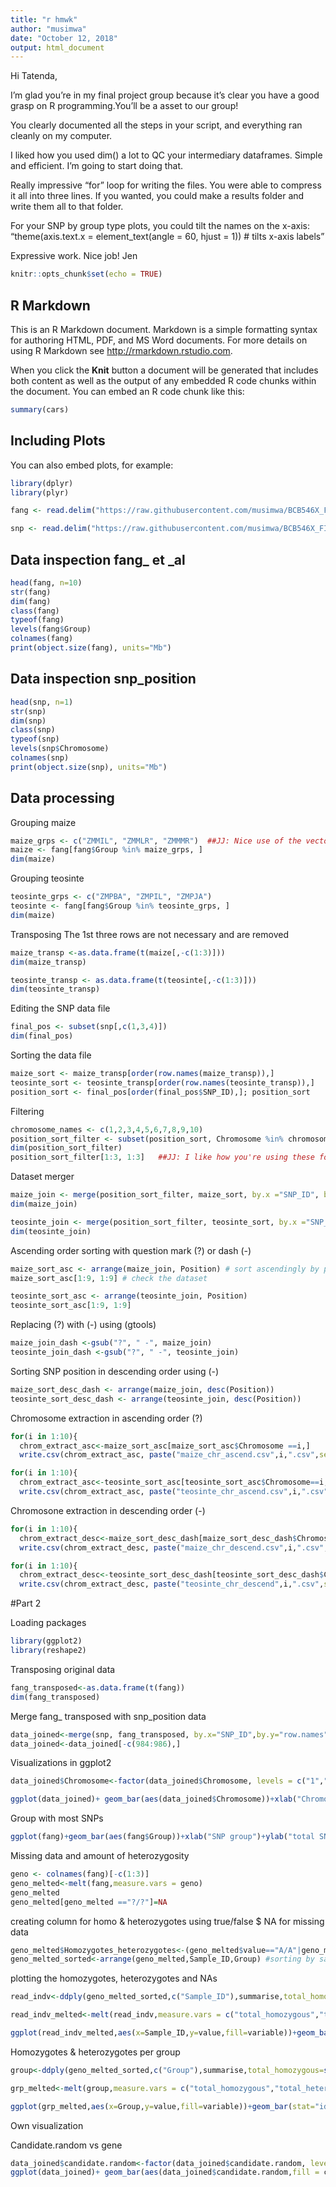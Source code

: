 ---
title: "r hmwk"
author: "musimwa"
date: "October 12, 2018"
output: html_document
---

Hi Tatenda,

I'm glad you're in my final project group because it's clear you have a good grasp on R programming.You'll be a asset to our group!

You clearly documented all the steps in your script, and everything ran cleanly on my computer.

I liked how you used dim() a lot to QC your intermediary dataframes. Simple and efficient. I'm going to start doing that.

Really impressive "for" loop for writing the files. You were able to compress it all into three lines. If you wanted, you could make a results folder and write them all to that folder.

For your SNP by group type plots, you could tilt the names on the x-axis: "theme(axis.text.x = element_text(angle = 60, hjust = 1))  # tilts x-axis labels"

Expressive work. Nice job!
Jen




```{r setup, include=FALSE}
knitr::opts_chunk$set(echo = TRUE)
```

## R Markdown

This is an R Markdown document. Markdown is a simple formatting syntax for authoring HTML, PDF, and MS Word documents. For more details on using R Markdown see <http://rmarkdown.rstudio.com>.

When you click the **Knit** button a document will be generated that includes both content as well as the output of any embedded R code chunks within the document. You can embed an R code chunk like this:

```{r cars}
summary(cars)
```

## Including Plots

You can also embed plots, for example:

```{r pressure, echo=FALSE}
library(dplyr)
library(plyr)
```

```{r}
fang <- read.delim("https://raw.githubusercontent.com/musimwa/BCB546X_FINAL-UNIX-ASSIGNMENT/master/dataset/fang_et_al_genotypes.txt", header = T) ##JJ: I didn't know you could link to git like this. This is space efficient

snp <- read.delim("https://raw.githubusercontent.com/musimwa/BCB546X_FINAL-UNIX-ASSIGNMENT/master/dataset/snp_position.txt", header = T)
```


## Data inspection fang_ et _al
```{r}
head(fang, n=10)
str(fang)
dim(fang)
class(fang)
typeof(fang)
levels(fang$Group)
colnames(fang)
print(object.size(fang), units="Mb")
```

## Data inspection snp_position
```{r}
head(snp, n=1)
str(snp)
dim(snp)
class(snp)
typeof(snp)
levels(snp$Chromosome)
colnames(snp)
print(object.size(snp), units="Mb")
```

## Data processing

Grouping maize

```{r}
maize_grps <- c("ZMMIL", "ZMMLR", "ZMMMR")  ##JJ: Nice use of the vector. More compact than the way I did this.
maize <- fang[fang$Group %in% maize_grps, ] 
dim(maize)
```

Grouping teosinte

```{r}
teosinte_grps <- c("ZMPBA", "ZMPIL", "ZMPJA")
teosinte <- fang[fang$Group %in% teosinte_grps, ] 
dim(maize) 
```
Transposing
The 1st three rows are not necessary and are removed

```{r}
maize_transp <-as.data.frame(t(maize[,-c(1:3)])) 
dim(maize_transp)
```
```{r}
teosinte_transp <- as.data.frame(t(teosinte[,-c(1:3)])) 
dim(teosinte_transp)
```
Editing the SNP data file

```{r}
final_pos <- subset(snp[,c(1,3,4)])
dim(final_pos)
```
Sorting the data file

```{r}
maize_sort <- maize_transp[order(row.names(maize_transp)),]
teosinte_sort <- teosinte_transp[order(row.names(teosinte_transp)),]
position_sort <- final_pos[order(final_pos$SNP_ID),]; position_sort
```
Filtering

```{r}
chromosome_names <- c(1,2,3,4,5,6,7,8,9,10)
position_sort_filter <- subset(position_sort, Chromosome %in% chromosome_names)
dim(position_sort_filter)
position_sort_filter[1:3, 1:3]   ##JJ: I like how you're using these for QC. I'll start doing this
```
Dataset merger

```{r}
maize_join <- merge(position_sort_filter, maize_sort, by.x ="SNP_ID", by.y ="row.names") 
dim(maize_join)

teosinte_join <- merge(position_sort_filter, teosinte_sort, by.x ="SNP_ID", by.y ="row.names")  
dim(teosinte_join)
```
Ascending order sorting with question mark (?) or dash (-)

```{r}
maize_sort_asc <- arrange(maize_join, Position) # sort ascendingly by position
maize_sort_asc[1:9, 1:9] # check the dataset
```
```{r}
teosinte_sort_asc <- arrange(teosinte_join, Position) 
teosinte_sort_asc[1:9, 1:9] 
```
Replacing (?) with (-) using (gtools)

```{r}
maize_join_dash <-gsub("?", " -", maize_join)
teosinte_join_dash <-gsub("?", " -", teosinte_join)
```
Sorting SNP position in descending order using (-)

```{r}
maize_sort_desc_dash <- arrange(maize_join, desc(Position))
teosinte_sort_desc_dash <- arrange(teosinte_join, desc(Position))
```

Chromosome extraction in ascending order (?)

```{r}
for(i in 1:10){
  chrom_extract_asc<-maize_sort_asc[maize_sort_asc$Chromosome ==i,]
  write.csv(chrom_extract_asc, paste("maize_chr_ascend.csv",i,".csv",sep=""),row.names=F)}

```

```{r}
for(i in 1:10){
  chrom_extract_asc<-teosinte_sort_asc[teosinte_sort_asc$Chromosome==i,]
  write.csv(chrom_extract_asc, paste("teosinte_chr_ascend.csv",i,".csv",sep=""),row.names=F)}
```

Chromosone extraction in descending order (-)

```{r}
for(i in 1:10){
  chrom_extract_desc<-maize_sort_desc_dash[maize_sort_desc_dash$Chromosome ==i,]
  write.csv(chrom_extract_desc, paste("maize_chr_descend.csv",i,".csv",sep=""),row.names=F)}
```

```{r}
for(i in 1:10){
  chrom_extract_desc<-teosinte_sort_desc_dash[teosinte_sort_desc_dash$Chromosome ==i,]
  write.csv(chrom_extract_desc, paste("teosinte_chr_descend",i,".csv",sep=""),row.names=F)}
```

#Part 2

Loading packages

```{r}
library(ggplot2)
library(reshape2)
```
Transposing original data

```{r}
fang_transposed<-as.data.frame(t(fang))
dim(fang_transposed)
```
Merge fang_ transposed with snp_position data

```{r}
data_joined<-merge(snp, fang_transposed, by.x="SNP_ID",by.y="row.names",all=TRUE)
data_joined<-data_joined[-c(984:986),]
```

Visualizations in ggplot2

```{r}
data_joined$Chromosome<-factor(data_joined$Chromosome, levels = c("1","2","3","4","5","6","7","8","9","10","unknown","multiple"))

ggplot(data_joined)+ geom_bar(aes(data_joined$Chromosome))+xlab("Chromosome") +ylab("total number of SNPs")


```
Group with most SNPs

```{r}
ggplot(fang)+geom_bar(aes(fang$Group))+xlab("SNP group")+ylab("total SNPs")
```
Missing data and amount of heterozygosity

```{r}
geno <- colnames(fang)[-c(1:3)]
geno_melted<-melt(fang,measure.vars = geno)
geno_melted
geno_melted[geno_melted =="?/?"]=NA


```
creating column for homo & heterozygotes using true/false $ NA for missing data

```{r}
geno_melted$Homozygotes_heterozygotes<-(geno_melted$value=="A/A"|geno_melted$value=="C/C"|geno_melted$value=="G/G"|geno_melted$value=="T/T")
geno_melted_sorted<-arrange(geno_melted,Sample_ID,Group) #sorting by sample ID & group
```
plotting the homozygotes, heterozygotes and NAs

```{r}
read_indv<-ddply(geno_melted_sorted,c("Sample_ID"),summarise,total_homozygous=sum(Homozygotes_heterozygotes,na.rm=TRUE),total_heterozygous=sum(!Homozygotes_heterozygotes,na.rm = TRUE), total_NA=sum(is.na(Homozygotes_heterozygotes)))

read_indv_melted<-melt(read_indv,measure.vars = c("total_homozygous","total_heterozygous","total_NA"))

ggplot(read_indv_melted,aes(x=Sample_ID,y=value,fill=variable))+geom_bar(stat="identity",position = "stack")#plot homozygotes and heterozygotes per sample_ID


```

Homozygotes & heterozygotes per group

```{r}
group<-ddply(geno_melted_sorted,c("Group"),summarise,total_homozygous=sum(Homozygotes_heterozygotes,na.rm=TRUE),total_heterozygous=sum(!Homozygotes_heterozygotes,na.rm = TRUE), total_NA=sum(is.na(Homozygotes_heterozygotes)))

grp_melted<-melt(group,measure.vars = c("total_homozygous","total_heterozygous","total_NA"))

ggplot(grp_melted,aes(x=Group,y=value,fill=variable))+geom_bar(stat="identity",position = "stack")# plot homozygotes and heterozygotes per Group
```
Own visualization

Candidate.random vs gene
```{r}
data_joined$candidate.random<-factor(data_joined$candidate.random, levels = c("candidate","random"))
ggplot(data_joined)+ geom_bar(aes(data_joined$candidate.random,fill = candidate.random))+xlab("candidate.random") +ylab("Total Number of SNPs")
```


